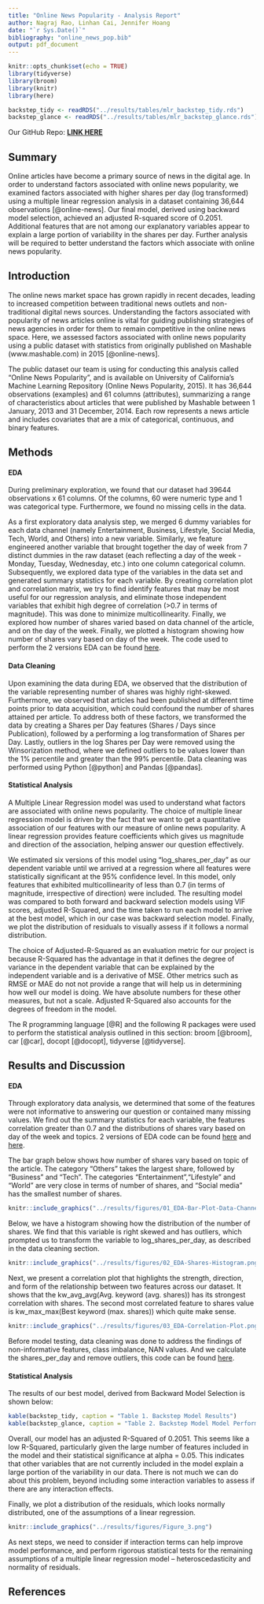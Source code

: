 ---
title: "Online News Popularity - Analysis Report"
author: Nagraj Rao, Linhan Cai, Jennifer Hoang
date: "`r Sys.Date()`"
bibliography: "online_news_pop.bib"
output: pdf_document
---

```{r setup, include=FALSE}
knitr::opts_chunk$set(echo = TRUE)
library(tidyverse)
library(broom)
library(knitr)
library(here)

```

```{r load_model_results, include=FALSE}
backstep_tidy <- readRDS("../results/tables/mlr_backstep_tidy.rds")
backstep_glance <- readRDS("../results/tables/mlr_backstep_glance.rds")
```

Our GitHub Repo:
[**LINK HERE**](https://github.com/UBC-MDS/online_news_popularity){.uri}

## Summary

Online articles have become a primary source of news in the digital age. In order to understand factors associated with online news popularity, we examined factors associated with higher shares per day (log transformed) using a multiple linear regression analysis in a dataset containing 36,644 observations [@online-news]. Our final model, derived using backward model selection, achieved an adjusted R-squared score of 0.2051. Additional features that are not among our explanatory variables appear to explain a large portion of variability in the shares per day. Further analysis will be required to better understand the factors which associate with online news popularity.

## Introduction

The online news market space has grown rapidly in recent decades, leading to increased competition between traditional news outlets and non-traditional digital news sources. Understanding the factors associated with popularity of news articles online is vital for guiding publishing strategies of news agencies in order for them to remain competitive in the online news space. Here, we assessed factors associated with online news popularity using a public dataset with statistics from originally published on Mashable (www.mashable.com) in 2015 [@online-news].

The public dataset our team is using for conducting this analysis called "Online News Popularity", and is available on University of California's Machine Learning Repository (Online News Popularity, 2015). It has 36,644 observations (examples) and 61 columns (attributes), summarizing a range of characteristics about articles that were published by Mashable between 1 January, 2013 and 31 December, 2014. Each row represents a news article and includes covariates that are a mix of categorical, continuous, and binary features. 

## Methods

#### EDA
During preliminary exploration, we found that our dataset had 39644 observations x 61 columns. Of the columns, 60 were numeric type and 1 was categorical type. Furthermore, we found no missing cells in the data. 

As a first exploratory data analysis step, we merged 6 dummy variables for each data channel (namely Entertainment, Business, Lifestyle, Social Media, Tech, World, and Others) into a new variable. Similarly, we feature engineered another variable that brought together the day of week from 7 distinct dummies in the raw dataset (each reflecting a day of the week - Monday, Tuesday, Wednesday, etc.) into one column categorical column. Subsequently, we explored data type of the variables in the data set and generated summary statistics for each variable. By creating correlation plot and correlation matrix, we try to find identify features that may be most useful for our regression analysis, and eliminate those independent variables that exhibit high degree of correlation (>0.7 in terms of magnitude). This was done to minimize multicollinearity. Finally, we explored how number of shares varied based on data channel of the article, and on the day of the week. Finally, we plotted a histogram showing how number of shares vary based on day of the week. The code used to perform the 2 versions EDA can be found [here](https://github.com/UBC-MDS/online_news_popularity/tree/main/src).

#### Data Cleaning

Upon examining the data during EDA, we observed that the distribution of the variable representing number of shares was highly right-skewed. Furthermore, we observed that articles had been published at different time points prior to data acquisition, which could confound the number of shares attained per article. To address both of these factors, we transformed the data by 
creating a Shares per Day features (Shares / Days since Publication), followed by a performing a log transformation of Shares per Day. Lastly, outliers in the log Shares per Day were removed using the Winsorization method, where we defined outliers to be values lower than the 1% percentile and greater than the 99% percentile. Data cleaning was performed using Python [@python] and Pandas [@pandas].

#### Statistical Analysis

A Multiple Linear Regression model was used to understand what factors are associated with online news popularity. The choice of multiple linear regression model is driven by the fact that we want to get a quantitative association of our features with our measure of online news popularity. A linear regression provides feature coefficients which gives us magnitude and direction of the association, helping answer our question effectively.  

We estimated six versions of this model using “log_shares_per_day” as our dependent variable until we arrived at a regression where all features were statistically significant at the 95% confidence level. In this model, only features  that exhibited multicollinearity of less than 0.7 (in terms of magnitude, irrespective of direction) were included. The resulting model was compared to both forward and backward selection models using VIF scores, adjusted R-Squared, and the time taken to run each model to arrive at the best model, which in our case was backward selection model. Finally, we plot the distribution of residuals to visually assess if it follows a normal distribution.

The choice of Adjusted-R-Squared as an evaluation metric for our project is because R-Squared has the advantage in that it defines the degree of variance in the dependent variable that can be explained by the independent variable and is a derivative of MSE. Other metrics such as RMSE or MAE do not not provide a range that will help us in determining how well our model is doing. We have absolute numbers for these other measures, but not a scale. Adjusted R-Squared also accounts for the degrees of freedom in the model. 

The R programming language [@R] and the following R packages were used to perform the statistical analysis outlined in this section: broom [@broom], car [@car], docopt [@docopt], tidyverse [@tidyverse].

## Results and Discussion
#### EDA
Through exploratory data analysis, we determined that some of the features were not informative to answering our question or contained many missing values. We find out the summary statistics for each variable, the features correlation greater than 0.7 and the distributions of shares vary based on day of the week and topics. 2 versions of EDA code can be found [here](https://github.com/UBC-MDS/group29/blob/main/results/EDA_First_Attempt.ipynb) and [here](https://github.com/UBC-MDS/group29/blob/main/results/EDA_initial.ipynb).

The bar graph below shows how number of shares vary based on topic of the article. The category "Others" takes the largest share, followed by "Business" and "Tech". The categories "Entertainment","Lifestyle" and "World" are very close in terms of number of shares, and "Social media" has the smallest number of shares.
```{r topic_distribution_figure, echo=FALSE, fig.cap="Figure 1. Distribution of Shares Based on Topics", out.width = '40%', fig.align = 'center'}
knitr::include_graphics("../results/figures/01_EDA-Bar-Plot-Data-Channel.png")
```

Below, we have a histogram showing how the distribution of the number of shares. We find that this variable is right skewed and has outliers, which prompted us to transform the variable to log_shares_per_day, as described in the data cleaning section.
```{r shares_distribution, echo=FALSE, fig.cap="Figure 2. Distribution of Shares", out.width = '40%', fig.align = 'center'}
knitr::include_graphics("../results/figures/02_EDA-Shares-Histogram.png")
```

Next, we present a correlation plot that highlights the strength, direction, and form of the relationship between two features across our dataset. It shows that the kw_avg_avg(Avg. keyword (avg. shares)) has its strongest correlation with shares. The second most correlated feature to shares value is kw_max_max(Best keyword (max. shares)) which quite make sense. 
```{r correlation_features, echo=FALSE, fig.cap="Figure 3. Distribution of Features Correlation Matrix", fig.align='center', out.width = '100%'}
knitr::include_graphics("../results/figures/03_EDA-Correlation-Plot.png")
```

Before model testing, data cleaning was done to address the findings of  non-informative features, class imbalance, NAN values. And we calculate the shares_per_day and remove outliers, this code can be found  [here](https://github.com/UBC-MDS/online_news_popularity/blob/main/src/onp_data_preprocess.py). 

#### Statistical Analysis
The results of our best model, derived from Backward Model Selection is shown below: 
```{r regression_model, echo=FALSE, fig.cap="Table 1. Backward Selection Model Results", fig.align='center', out.width = '100%'}
kable(backstep_tidy, caption = "Table 1. Backstep Model Results")
kable(backstep_glance, caption = "Table 2. Backstep Model Model Performance")
```
Overall, our model has an adjusted R-Squared of 0.2051. This seems like a low R-Squared, particularly given the large number of features included in the model and their statistical significance at alpha = 0.05. This indicates that other variables that are not currently included in the model explain a large portion of the variability in our data. There is not much we can do about this problem, beyond including some interaction variables to assess if there are any interaction effects.

Finally, we plot a distribution of the residuals, which looks normally distributed, one of the assumptions of a linear regression.

```{r residual_normality_plot, echo=FALSE, fig.cap="Figure 4. Histogram of Residuals", fig.align='center', out.width = '50%'}
knitr::include_graphics("../results/figures/Figure_3.png")
```
As next steps, we need to consider if interaction terms can help improve model performance, and perform rigorous statistical tests for the remaining assumptions of a multiple linear regression model – heteroscedasticity and normality of residuals.

## References
